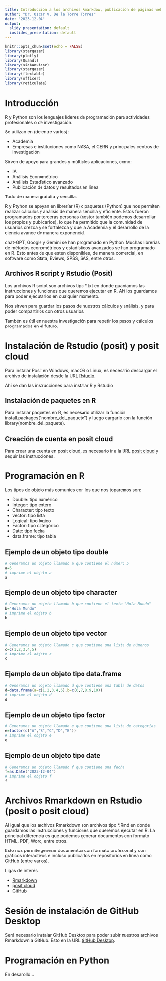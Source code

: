```yaml
---
title: Introducción a los archivos Rmarkdow, publicación de páginas web y a la programación en R y python 
author: "Dr. Oscar V. De la Torre Torres"
date: "2023-12-04"
output:
  slidy_presentation: default
  ioslides_presentation: default
---
```


```r
knitr::opts_chunk$set(echo = FALSE)
library(stargazer)
library(plotly)
library(Quandl)
library(siebanxicor)
library(stargazer)
library(flextable)
library(officer)
library(reticulate)
```

# Introducción

R y Python son los lenguajes líderes de programación para actividades profesionales o de investigación.

Se utilizan en (de entre varios):

- Academia
- Empresas e instituciones como NASA, el CERN y principales centros de investigación

Sirven de apoyo para grandes y múltiples aplicaciones, como:

- IA
- Análisis Econométrico
- Análisis Estadístico avanzado
- Publicación de datos y resultados en línea 

Todo de manera gratuita y sencilla.

R y Ptyhon se apoyan en libreríar (R) o paquetes (Python) que nos permiten realizar cálculos y análisis de manera sencilla y eficiente. Estos fueron programados por terceras personas (nostor también podemos desarrollar los propios y publicarlos), lo que ha permitido que la comunidad de usuarios crezca y se fortalezca y que la Academia y el desarrollo de la ciencia avance de manera exponencial.

chat-GPT, Google y Gemini se han programado en Python. Muchas librerías de métodos econométricos y estadísticos avanzados se han programado en R. Esto antes de que esten disponibles, de manera comercial, en software como Stata, Eviews, SPSS, SAS, entre otros.

## Archivos R script y Rstudio (Posit)

Los archivos R script son archivos tipo *.txt en donde guardamos las instrucciones y funciones que queremos ejecutar en R. Ahí los guardamos para poder ejecutarlos en cualquier momento.

Nos sirven para guardar los pasos de nuestros cálculos y análisis, y para poder compartirlos con otros usuarios.

Tambén es útil en nuestra investigación para repetir los pasos y cálculos programados en el futuro.

# Instalación de Rstudio (posit) y posit cloud

Para instalar Posit en Windows, macOS o Linux, es necesario descargar el archivo de instalación desde la URL [Rstudio](https://rstudio.com/products/rstudio/download/).

Ahí se dan las instrucciones para instalar R y Rstudio

## Instalación de paquetes en R

Para instalar paquetes en R, es necesario utilizar la función install.packages("nombre_del_paquete") y luego cargarlo con la función library(nombre_del_paquete).

## Creación de cuenta en posit cloud

Para crear una cuenta en posit cloud, es necesario ir a la URL [posit cloud](https://posit.cloud) y seguir las instrucciones.


# Programación en R

Los tipos de objeto más comunies con los que nos toparemos son:

- Double: tipo numérico
- Integer: tipo entero
- Character: tipo texto
- vector: tipo lista
- Logical: tipo lógico
- Factor: tipo categórico
- Date: tipo fecha
- data.frame: tipo tabla

## Ejemplo de un objeto tipo double

```r
# Generamos un objeto llamado a que contiene el número 5
a=5
# imprime el objeto a
a
```

## Ejemplo de un objeto tipo character

```r
# Generamos un objeto llamado b que contiene el texto "Hola Mundo"  
b="Hola Mundo"
# imprime el objeto b
b

```

## Ejemplo de un objeto tipo vector

```r
# Generamos un objeto llamado c que contiene una lista de números
c=c(1,2,3,4,5)
# imprime el objeto c
c

```

## Ejemplo de un objeto tipo data.frame

```r
# Generamos un objeto llamado d que contiene una tabla de datos
d=data.frame(a=c(1,2,3,4,5),b=c(6,7,8,9,10))
# imprime el objeto d
d

```

## Ejemplo de un objeto tipo factor

```r
# Generamos un objeto llamado e que contiene una lista de categorías
e=factor(c("A","B","C","D","E"))
# imprime el objeto e
e

```

## Ejemplo de un objeto tipo date

```r
# Generamos un objeto llamado f que contiene una fecha
f=as.Date("2023-12-04")
# imprime el objeto f
f

```

# Archivos Rmarkdown en Rstudio (posit o posit cloud)

Al igual que los archivos Rmarkdown son archivos tipo *.Rmd en donde guardamos las instrucciones y funciones que queremos ejecutar en R. La principal diferencia es que podemos generar documentos con formato HTML, PDF, Word, entre otros.

Esto nos permite generar documentos con formato profesional y con gráficos interactivos e incluso publicarlos en repositorios en línea como GitHub (entre varios).

Ligas de interés

- [Rmarkdown](https://rmarkdown.rstudio.com/)
- [posit cloud](https://posit.cloud)
- [GitHub](https://github.com)

# Sesión de instalación de GitHub Desktop

Será necesario instalar GitHub Desktop para poder subir nuestros archivos Rmarkdown a GitHub. Esto en la URL [GitHub Desktop](https://desktop.github.com/).

# Programación en Python

En desarollo...